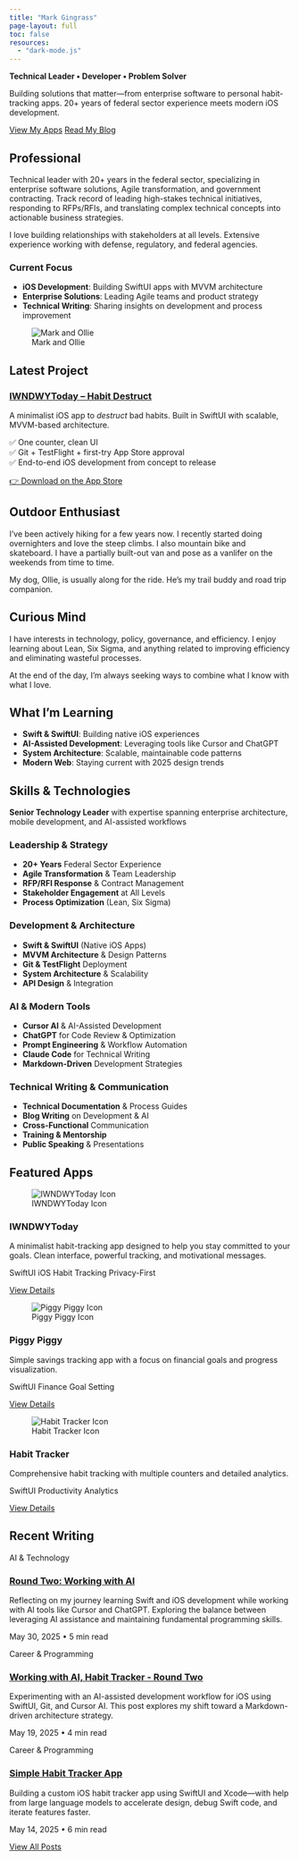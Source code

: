 ```yaml
---
title: "Mark Gingrass"
page-layout: full
toc: false
resources:
  - "dark-mode.js"
---
```


::: {.hero}
::: {.hero-content}
**Technical Leader • Developer • Problem Solver**

Building solutions that matter—from enterprise software to personal habit-tracking apps. 20+ years of federal sector experience meets modern iOS development.

[View My Apps](/apps/){.btn .btn-primary} [Read My Blog](/posts.html){.btn .btn-secondary}
:::
:::

::: {.container}
<div class="row mt-12">
<div class="col-md-6">

## Professional

Technical leader with 20+ years in the federal sector, specializing in enterprise software solutions, Agile transformation, and government contracting. Track record of leading high-stakes technical initiatives, responding to RFPs/RFIs, and translating complex technical concepts into actionable business strategies. 

I love building relationships with stakeholders at all levels. Extensive experience working with defense, regulatory, and federal agencies.

### Current Focus
- **iOS Development**: Building SwiftUI apps with MVVM architecture
- **Enterprise Solutions**: Leading Agile teams and product strategy
- **Technical Writing**: Sharing insights on development and process improvement

</div>
<div class="col-md-6">

![Mark and Ollie](images/markandollie1.webp){.img-fluid .rounded-xl .shadow-lg}

</div>
</div>

## Latest Project

::: {.card .card-featured .mb-8}
### [IWNDWYToday – Habit Destruct](https://markgingrass.com/apps/iwndwytoday/)

A minimalist iOS app to *destruct* bad habits. Built in SwiftUI with scalable, MVVM-based architecture.

✅ One counter, clean UI  
✅ Git + TestFlight + first-try App Store approval  
✅ End-to-end iOS development from concept to release

[👉 Download on the App Store](https://apps.apple.com/us/app/iwndwytoday/id6747836739){.btn .btn-primary}
:::

<div class="row mt-12">
<div class="col-md-4">

## Outdoor Enthusiast

I've been actively hiking for a few years now. I recently started doing overnighters and love the steep climbs. I also mountain bike and skateboard. I have a partially built-out van and pose as a vanlifer on the weekends from time to time.

My dog, Ollie, is usually along for the ride. He's my trail buddy and road trip companion.

</div>
<div class="col-md-4">

## Curious Mind

I have interests in technology, policy, governance, and efficiency. I enjoy learning about Lean, Six Sigma, and anything related to improving efficiency and eliminating wasteful processes.

At the end of the day, I'm always seeking ways to combine what I know with what I love.

</div>
<div class="col-md-4">

## What I'm Learning

- **Swift & SwiftUI**: Building native iOS experiences
- **AI-Assisted Development**: Leveraging tools like Cursor and ChatGPT
- **System Architecture**: Scalable, maintainable code patterns
- **Modern Web**: Staying current with 2025 design trends

</div>
</div>

## Skills & Technologies

::: {.tech-stack}
**Senior Technology Leader** with expertise spanning enterprise architecture, mobile development, and AI-assisted workflows
:::

<div class="row mt-8">
<div class="col-md-3">

### **Leadership & Strategy**
- **20+ Years** Federal Sector Experience
- **Agile Transformation** & Team Leadership
- **RFP/RFI Response** & Contract Management
- **Stakeholder Engagement** at All Levels
- **Process Optimization** (Lean, Six Sigma)

</div>
<div class="col-md-3">

### **Development & Architecture**
- **Swift & SwiftUI** (Native iOS Apps)
- **MVVM Architecture** & Design Patterns
- **Git & TestFlight** Deployment
- **System Architecture** & Scalability
- **API Design** & Integration

</div>
<div class="col-md-3">

### **AI & Modern Tools**
- **Cursor AI** & AI-Assisted Development
- **ChatGPT** for Code Review & Optimization
- **Prompt Engineering** & Workflow Automation
- **Claude Code** for Technical Writing
- **Markdown-Driven** Development Strategies

</div>
<div class="col-md-4">

### **Technical Writing & Communication**
- **Technical Documentation** & Process Guides
- **Blog Writing** on Development & AI
- **Cross-Functional** Communication
- **Training & Mentorship**
- **Public Speaking** & Presentations

</div>
</div>

## Featured Apps

::: {.app-showcase}
::: {.app-card}
![IWNDWYToday Icon](apps/iwndwytoday/images/IWNDWY_icon.png){.app-icon}

### IWNDWYToday
A minimalist habit-tracking app designed to help you stay committed to your goals. Clean interface, powerful tracking, and motivational messages.

::: {.app-tags}
[SwiftUI]{.app-tag}
[iOS]{.app-tag}
[Habit Tracking]{.app-tag}
[Privacy-First]{.app-tag}
:::

[View Details](/apps/iwndwytoday/){.btn .btn-primary}
:::

::: {.app-card}
![Piggy Piggy Icon](apps/piggy-piggy/images/piggy-piggy1.webp){.app-icon}

### Piggy Piggy
Simple savings tracking app with a focus on financial goals and progress visualization.

::: {.app-tags}
[SwiftUI]{.app-tag}
[Finance]{.app-tag}
[Goal Setting]{.app-tag}
:::

[View Details](/apps/piggy-piggy/){.btn .btn-primary}
:::

::: {.app-card}
![Habit Tracker Icon](posts/2025-05-14-simple-habit-tracker-app/images/clipboard-3299487040.png){.app-icon}

### Habit Tracker
Comprehensive habit tracking with multiple counters and detailed analytics.

::: {.app-tags}
[SwiftUI]{.app-tag}
[Productivity]{.app-tag}
[Analytics]{.app-tag}
:::

[View Details](/apps/habit-tracker/){.btn .btn-primary}
:::
:::

## Recent Writing

::: {.blog-grid}
::: {.blog-card}
::: {.blog-category}
AI & Technology
:::

### [Round Two: Working with AI](posts/2025-05-30-round-two-working-with-ai/)

Reflecting on my journey learning Swift and iOS development while working with AI tools like Cursor and ChatGPT. Exploring the balance between leveraging AI assistance and maintaining fundamental programming skills.

::: {.blog-meta}
May 30, 2025 • 5 min read
:::
:::

::: {.blog-card}
::: {.blog-category}
Career & Programming
:::

### [Working with AI, Habit Tracker - Round Two](posts/2025-05-19-simple-habit-tracker-round-two-app/)

Experimenting with an AI-assisted development workflow for iOS using SwiftUI, Git, and Cursor AI. This post explores my shift toward a Markdown-driven architecture strategy.

::: {.blog-meta}
May 19, 2025 • 4 min read
:::
:::

::: {.blog-card}
::: {.blog-category}
Career & Programming
:::

### [Simple Habit Tracker App](posts/2025-05-14-simple-habit-tracker-app/)

Building a custom iOS habit tracker app using SwiftUI and Xcode—with help from large language models to accelerate design, debug Swift code, and iterate features faster.

::: {.blog-meta}
May 14, 2025 • 6 min read
:::
:::
:::

[View All Posts](/posts.html){.btn .btn-secondary}

:::

<script>
// Add scroll animations
document.addEventListener('DOMContentLoaded', function() {
  const observerOptions = {
    threshold: 0.1,
    rootMargin: '0px 0px -50px 0px'
  };
  
  const observer = new IntersectionObserver(function(entries) {
    entries.forEach(entry => {
      if (entry.isIntersecting) {
        entry.target.classList.add('animate-fadeInUp');
      }
    });
  }, observerOptions);
  
  // Observe all cards and sections
  document.querySelectorAll('.card, .app-card, .col-md-4, .col-md-6').forEach(el => {
    observer.observe(el);
  });
  
  // Add smooth scrolling for anchor links
  document.querySelectorAll('a[href^="#"]').forEach(anchor => {
    anchor.addEventListener('click', function (e) {
      e.preventDefault();
      const target = document.querySelector(this.getAttribute('href'));
      if (target) {
        target.scrollIntoView({
          behavior: 'smooth',
          block: 'start'
        });
      }
    });
  });
});
</script>

<script src="dark-mode.js"></script>